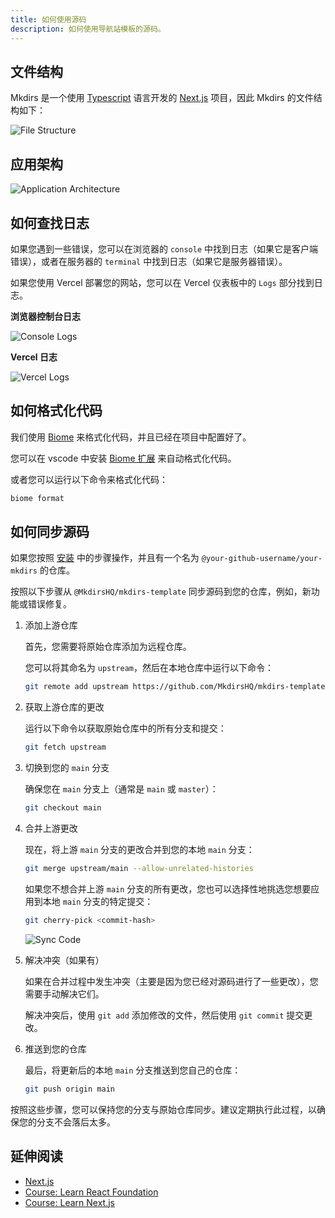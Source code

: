 ```yaml
---
title: 如何使用源码
description: 如何使用导航站模板的源码。
---
```



## 文件结构

Mkdirs 是一个使用 [Typescript](https://www.typescriptlang.org/) 语言开发的 [Next.js](https://nextjs.org/) 项目，因此 Mkdirs 的文件结构如下：

![File Structure](../../../../assets/images/guide-file-structure.png)

## 应用架构

![Application Architecture](../../../../assets/images/guide-dev-architecture.png)

## 如何查找日志

如果您遇到一些错误，您可以在浏览器的 `console` 中找到日志（如果它是客户端错误），或者在服务器的 `terminal` 中找到日志（如果它是服务器错误）。

如果您使用 Vercel 部署您的网站，您可以在 Vercel 仪表板中的 `Logs` 部分找到日志。

**浏览器控制台日志**

![Console Logs](../../../../assets/images/guide-dev-console-logs.png)

**Vercel 日志**

![Vercel Logs](../../../../assets/images/guide-dev-logs-vercel.png)

## 如何格式化代码

我们使用 [Biome](https://biomejs.dev/) 来格式化代码，并且已经在项目中配置好了。

您可以在 vscode 中安装 [Biome 扩展](https://marketplace.visualstudio.com/items?itemName=biomejs.biome) 来自动格式化代码。

或者您可以运行以下命令来格式化代码：

```bash
biome format
```

## 如何同步源码

如果您按照 [安装](/zh-cn/installation) 中的步骤操作，并且有一个名为 `@your-github-username/your-mkdirs` 的仓库。

按照以下步骤从 `@MkdirsHQ/mkdirs-template` 同步源码到您的仓库，例如，新功能或错误修复。

<Steps>

1. 添加上游仓库

    首先，您需要将原始仓库添加为远程仓库。
    
    您可以将其命名为 `upstream`，然后在本地仓库中运行以下命令：

    ```bash
    git remote add upstream https://github.com/MkdirsHQ/mkdirs-template.git
    ```

2. 获取上游仓库的更改
    
    运行以下命令以获取原始仓库中的所有分支和提交：

    ```bash
    git fetch upstream
    ```

3. 切换到您的 `main` 分支
    
    确保您在 `main` 分支上（通常是 `main` 或 `master`）：

    ```bash
    git checkout main
    ```

4. 合并上游更改
    
    现在，将上游 `main` 分支的更改合并到您的本地 `main` 分支：

    ```bash
    git merge upstream/main --allow-unrelated-histories
    ```

    如果您不想合并上游 `main` 分支的所有更改，您也可以选择性地挑选您想要应用到本地 `main` 分支的特定提交：

    ```bash
    git cherry-pick <commit-hash>
    ```

    ![Sync Code](../../../../assets/images/guide-sync-code.png)

5. 解决冲突（如果有）

    如果在合并过程中发生冲突（主要是因为您已经对源码进行了一些更改），您需要手动解决它们。
    
    解决冲突后，使用 `git add` 添加修改的文件，然后使用 `git commit` 提交更改。

6. 推送到您的仓库
    
    最后，将更新后的本地 `main` 分支推送到您自己的仓库：

    ```bash
    git push origin main
    ```

</Steps>

按照这些步骤，您可以保持您的分支与原始仓库同步。建议定期执行此过程，以确保您的分支不会落后太多。

## 延伸阅读

- [Next.js](https://nextjs.org/)
- [Course: Learn React Foundation](https://nextjs.org/learn/react-foundations)
- [Course: Learn Next.js](https://nextjs.org/learn)
